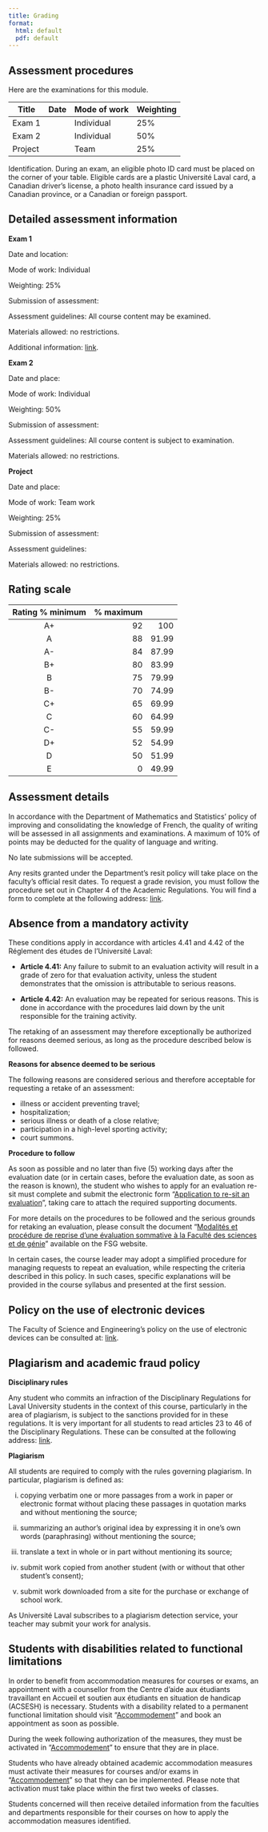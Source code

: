 ```yaml
---
title: Grading
format: 
  html: default
  pdf: default
--- 
```


## Assessment procedures

Here are the examinations for this module.

| Title      | Date       | Mode of work    | Weighting   |
| ---------- | -------    | --------------- | ----------- |
| Exam 1     |            |  Individual     | 25\%        |
| Exam 2     |            |  Individual     | 50\%        |
| Project    |            |  Team           | 25\%        |

<p style=“font-size:10px;”>Identification. During an exam, an eligible photo ID card must be placed on the corner of your table. Eligible cards are a plastic Université Laval card, a Canadian driver's license, a photo health insurance card issued by a Canadian province, or a Canadian or foreign passport.</p>

## Detailed assessment information

**Exam 1** 

Date and location: 

Mode of work: Individual

Weighting: 25\%

Submission of assessment: 

Assessment guidelines: All course content may be examined. 

Materials allowed: no restrictions. 

Additional information: [link](./mcq.qmd).


**Exam 2**

Date and place: 

Mode of work: Individual

Weighting: 50\%

Submission of assessment: 

Assessment guidelines: All course content is subject to examination. 

Materials allowed: no restrictions. 


**Project** 

Date and place: 

Mode of work: Team work 

Weighting: 25\%

Submission of assessment: 

Assessment guidelines: 

Materials allowed: no restrictions. 


## Rating scale 

| Rating \% minimum | \% maximum |
| :--: | ---------: | ---------: |
| A+   | 92         | 100        |
| A    | 88         | 91.99      |
| A-   | 84         | 87.99      |
| B+   | 80         | 83.99      |
| B    | 75         | 79.99      |
| B-   | 70         | 74.99      |
| C+   | 65         | 69.99      |
| C    | 60         | 64.99      |
| C-   | 55         | 59.99      |
| D+   | 52         | 54.99      |
| D    | 50         | 51.99      |
| E    | 0          | 49.99      |

## Assessment details 

In accordance with the Department of Mathematics and Statistics' policy of improving and consolidating the knowledge of French, the quality of writing will be assessed in all assignments and examinations. A maximum of 10% of points may be deducted for the quality of language and writing.

No late submissions will be accepted.

Any resits granted under the Department's resit policy will take place on the faculty's official resit dates. To request a grade revision, you must follow the procedure set out in Chapter 4 of the Academic Regulations. You will find a form to complete at the following address: [link](https://www.fsg.ulaval.ca/departements/departement-de-mathematiques-et-de-statistique/etudier/reglements-et-documents-officiels-en-mathematiques-et-statistique).



## Absence from a mandatory activity

These conditions apply in accordance with articles 4.41 and 4.42 of the Réglement des études de l'Université Laval: 

* **Article 4.41:** Any failure to submit to an evaluation activity will result in a grade of zero for that evaluation activity, unless the student demonstrates that the omission is attributable to serious reasons.

* **Article 4.42:** An evaluation may be repeated for serious reasons. This is done in accordance with the procedures laid down by the unit responsible for the training activity.

The retaking of an assessment may therefore exceptionally be authorized for reasons deemed serious, as long as the procedure described below is followed. 

**Reasons for absence deemed to be serious**

The following reasons are considered serious and therefore acceptable for requesting a retake of an assessment: 

  - illness or accident preventing travel;
  - hospitalization;
  - serious illness or death of a close relative;
  - participation in a high-level sporting activity;
  - court summons.

**Procedure to follow**

As soon as possible and no later than five (5) working days after the evaluation date (or in certain cases, before the evaluation date, as soon as the reason is known), the student who wishes to apply for an evaluation re-sit must complete and submit the electronic form "[Application to re-sit an evaluation](https://ulavaldti.sharepoint.com/sites/FSG-reprise-dexamens-et-reconnaissance-de-cours/Lists/Demande%20de%20reprise%20dexamens/NewForm.aspx?Source=https%3A%2F%2Fulavaldti.sharepoint.com%2Fsites%2Ffsg-demande-de-reprise-examen%2FLists%2FDemande%2520de%2520reprise%2520dexamens%2FEtudiant.aspx%3FCT%3D1724436857013%26OR%3DOWA%252DNT%252DMail%26CID%3D42d5014c%252D8fb5%252D8232%252Dbd8f%252D69c67e3a9cdd&ContentTypeId=0x010020B04CCB63D0044D860D6BB7B9C92629007488899A2536D44DA71B9101B9C72D92&RootFolder=)", taking care to attach the required supporting documents.

For more details on the procedures to be followed and the serious grounds for retaking an evaluation, please consult the document "[Modalités et procédure de reprise d'une évaluation sommative à la Faculté des sciences et de génie](https://www.fsg.ulaval.ca/fileadmin/site_facultaire/Espace_facultaire/Étudiants/Politiques_facultaires/Modalités_reprise_évaluation_FSG_A24.pdf)" available on the FSG website.

In certain cases, the course leader may adopt a simplified procedure for managing requests to repeat an evaluation, while respecting the criteria described in this policy. In such cases, specific explanations will be provided in the course syllabus and presented at the first session.

## Policy on the use of electronic devices

The Faculty of Science and Engineering's policy on the use of electronic devices can be consulted at: [link](https://www.fsg.ulaval.ca/fileadmin/site_facultaire/Espace_facultaire/Étudiants/Politiques_facultaires/_Calculatrices-autorisées-FSG_20250221.pdf).

## Plagiarism and academic fraud policy 

**Disciplinary rules**

Any student who commits an infraction of the Disciplinary Regulations for Laval University students in the context of this course, particularly in the area of plagiarism, is subject to the sanctions provided for in these regulations. It is very important for all students to read articles 23 to 46 of the Disciplinary Regulations. These can be consulted at the following address: [link](https://www.ulaval.ca/sites/default/files/notre-universite/direction-gouv/Documents_officiels/Reglements/Reglement_disciplinaire_intention_etudiants.pdf).

**Plagiarism**

All students are required to comply with the rules governing plagiarism. In particular, plagiarism is defined as: 

  i. copying verbatim one or more passages from a work in paper or electronic format without placing these passages in quotation marks and without mentioning the source;

  ii. summarizing an author's original idea by expressing it in one's own words (paraphrasing) without mentioning the source;

  iii. translate a text in whole or in part without mentioning its source;

  iv. submit work copied from another student (with or without that other student's consent);

  v. submit work downloaded from a site for the purchase or exchange of school work.

As Université Laval subscribes to a plagiarism detection service, your teacher may submit your work for analysis.


## Students with disabilities related to functional limitations 

In order to benefit from accommodation measures for courses or exams, an appointment with a counsellor from the Centre d'aide aux étudiants travaillant en Accueil et soutien aux étudiants en situation de handicap (ACSESH) is necessary. Students with a disability related to a permanent functional limitation should visit "[Accommodement](https://monportail.ulaval.ca/accommodement)" and book an appointment as soon as possible.

During the week following authorization of the measures, they must be activated in "[Accommodement](https://monportail.ulaval.ca/accommodement)" to ensure that they are in place.

Students who have already obtained academic accommodation measures must activate their measures for courses and/or exams in "[Accommodement](https://monportail.ulaval.ca/accommodement)" so that they can be implemented. Please note that activation must take place within the first two weeks of classes.

Students concerned will then receive detailed information from the faculties and departments responsible for their courses on how to apply the accommodation measures identified.

